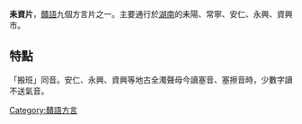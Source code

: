 {{Infobox Language
|name= 耒资片
|nativename= 
|states= {{CHN}}
|region= [[湖南|湖南]]的[[耒阳市|耒陽]]、[[常宁市|常寧]]、[[安仁县|安仁]]、[[永兴县|永興]]、[[資興市|資興市]]
|speakers= 
|rank= 
|familycolor= 漢藏語系
|fam1= [[漢藏語系|漢藏語系]]
|fam2= [[漢語族|漢語族]]
|fam3= [[赣语|赣语]]
|map=[[File:Lui-chi.png|260px]] <br /><center><small>耒資片在贛語区的位置</small></center>
|nation= 
|agency= 
|isoexception=dialect
|glotto=
|iso6=}}
'''耒資片'''，[[贛語|贛語]]九個方言片之一。主要通行於[[湖南|湖南]]的耒陽、常寧、安仁、永興、資興市。

==特點==

「搬班」同音。安仁、永興、資興等地古全濁聲母今讀塞音、塞擦音時，少數字讀不送氣音。

{{贛語}}

[[Category:贛語方言|Category:贛語方言]]
